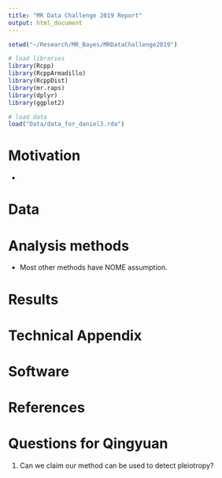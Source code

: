 ```yaml
---
title: "MR Data Challenge 2019 Report"
output: html_document
---
```



```r
setwd("~/Research/MR_Bayes/MRDataChallenge2019")

# load libraries
library(Rcpp)
library(RcppArmadillo)
library(RcppDist)
library(mr.raps)
library(dplyr)
library(ggplot2)

# load data 
load("Data/data_for_daniel3.rda")
```

# Motivation 

- 


# Data

# Analysis methods

- Most other methods have NOME assumption.


# Results

# Technical Appendix 

# Software

# References 

# Questions for Qingyuan

1. Can we claim our method can be used to detect pleiotropy?



